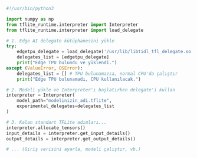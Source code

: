 ```python Python lines
#!/usr/bin/python3

import numpy as np
from tflite_runtime.interpreter import Interpreter
from tflite_runtime.interpreter import load_delegate

# 1. Edge AI delegate kütüphanesini yükle
try:
    edgetpu_delegate = load_delegate('/usr/lib/libtidl_tfl_delegate.so')
    delegates_list = [edgetpu_delegate]
    print("Edge TPU bulundu ve yüklendi.")
except (ValueError, OSError):
    delegates_list = [] # TPU bulunamazsa, normal CPU'da çalıştır
    print("Edge TPU bulunamadı, CPU kullanılacak.")

# 2. Modeli yükle ve Interpreter'ı başlatırken delegate'i kullan
interpreter = Interpreter(
    model_path="modelinizin_adi.tflite",
    experimental_delegates=delegates_list
)

# 3. Kalan standart TFLite adımları...
interpreter.allocate_tensors()
input_details = interpreter.get_input_details()
output_details = interpreter.get_output_details()

# ... (Giriş verisini ayarla, modeli çalıştır, vb.)
```
